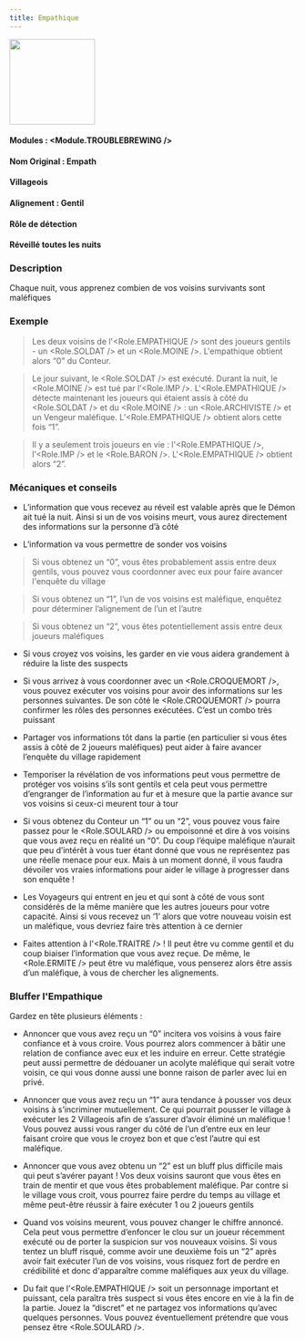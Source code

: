 ```yaml
---
title: Empathique
---
```



<img src='/img/blood-on-the-clocktower/roles/empathique.png' height='150' />

#### Modules : <Module.TROUBLEBREWING />
#### Nom Original : Empath
#### Villageois
#### Alignement : Gentil
#### Rôle de détection
#### Réveillé toutes les nuits

### Description
Chaque nuit, vous apprenez combien de vos voisins survivants sont maléfiques
 
### Exemple
> Les deux voisins de l'<Role.EMPATHIQUE /> sont des joueurs gentils - un <Role.SOLDAT /> et un <Role.MOINE />. L'empathique obtient alors “0” du Conteur.

> Le jour suivant, le <Role.SOLDAT /> est exécuté. Durant la nuit, le <Role.MOINE /> est tué par l’<Role.IMP />. L'<Role.EMPATHIQUE /> détecte maintenant les joueurs qui étaient assis à côté du <Role.SOLDAT /> et du <Role.MOINE /> : un <Role.ARCHIVISTE /> et un Vengeur maléfique. L’<Role.EMPATHIQUE /> obtient  alors cette fois “1”.

> Il y a seulement trois joueurs en vie : l'<Role.EMPATHIQUE />, l’<Role.IMP /> et le <Role.BARON />. L'<Role.EMPATHIQUE /> obtient alors “2”.
 
### Mécaniques et conseils

- L’information que vous recevez au réveil est valable après que le Démon ait tué la nuit. Ainsi si un de vos voisins meurt, vous aurez directement des informations sur la personne d’à côté

- L’information va vous permettre de sonder vos voisins 
> Si vous obtenez un “0”, vous êtes probablement assis entre deux gentils, vous pouvez vous coordonner avec eux pour faire avancer l'enquête du village

> Si vous obtenez un “1”, l’un de vos voisins est maléfique, enquêtez pour déterminer l’alignement de l’un et l’autre

> Si vous obtenez un “2”, vous êtes potentiellement assis entre deux joueurs maléfiques

- Si vous croyez vos voisins, les garder en vie vous aidera grandement à réduire la liste des suspects

- Si vous arrivez à vous coordonner avec un <Role.CROQUEMORT />, vous pouvez exécuter vos voisins pour avoir des informations sur les personnes suivantes. De son côté le <Role.CROQUEMORT /> pourra confirmer les rôles des personnes exécutées. C’est un combo très puissant

- Partager vos informations tôt dans la partie (en particulier si vous êtes assis à côté de 2 joueurs maléfiques) peut aider à faire avancer l’enquête du village rapidement

- Temporiser la révélation de vos informations peut vous permettre de protéger vos voisins s’ils sont gentils et cela peut vous permettre d’engranger de l’information au fur et à mesure que la partie avance sur vos voisins si ceux-ci meurent tour à tour

- Si vous obtenez du Conteur un “1” ou un “2”, vous pouvez vous faire passez pour le <Role.SOULARD /> ou empoisonné et dire à vos voisins que vous avez reçu en réalité un “0”. Du coup l’équipe maléfique n’aurait que peu d’intérêt à vous tuer étant donné que vous ne représentez pas une réelle menace pour eux. Mais à un moment donné, il vous faudra dévoiler vos vraies informations pour aider le village à progresser dans son enquête !

- Les Voyageurs qui entrent en jeu et qui sont à côté de vous sont considérés de la même manière que les autres joueurs pour votre capacité. Ainsi si vous recevez un ‘1’ alors que votre nouveau voisin est un maléfique, vous devriez faire très attention à ce dernier

- Faites attention à l'<Role.TRAITRE /> ! Il peut être vu comme gentil et du coup biaiser l’information que vous avez reçue. De même, le <Role.ERMITE /> peut être vu maléfique, vous penserez alors être assis d’un maléfique, à vous de chercher les alignements.
 
### Bluffer l'Empathique
Gardez en tête plusieurs éléments :
- Annoncer que vous avez reçu un “0” incitera vos voisins à vous faire confiance et à vous croire. Vous pourrez alors commencer à bâtir une relation de confiance avec eux et les induire en erreur. Cette stratégie peut aussi permettre de dédouaner un acolyte maléfique qui serait votre voisin, ce qui vous donne aussi une bonne raison de parler avec lui en privé.

- Annoncer que vous avez reçu un “1” aura tendance à pousser vos deux voisins à s’incriminer mutuellement. Ce qui pourrait pousser le village à exécuter les 2 Villageois afin de s’assurer d’avoir éliminé un maléfique ! Vous pouvez aussi vous ranger du côté de l’un d’entre eux en leur faisant croire que vous le croyez bon et que c’est l’autre qui est maléfique. 

- Annoncer que vous avez obtenu un “2” est un bluff plus difficile mais qui peut s’avérer payant ! Vos deux voisins sauront que vous êtes en train de mentir et que vous êtes probablement maléfique. Par contre si le village vous croit, vous pourrez faire perdre du temps au village et même peut-être réussir à faire exécuter 1 ou 2 joueurs gentils

- Quand vos voisins meurent, vous pouvez changer le chiffre annoncé. Cela peut vous permettre d’enfoncer le clou sur un joueur récemment exécuté ou de porter la suspicion sur vos nouveaux voisins. Si vous tentez un bluff risqué, comme avoir une deuxième fois un “2” après avoir fait exécuter l’un de vos voisins, vous risquez fort de perdre en crédibilité et donc d'apparaître comme maléfiques aux yeux du village.

- Du fait que l’<Role.EMPATHIQUE /> soit un personnage important et puissant, cela paraîtra très suspect si vous êtes encore en vie à la fin de la partie. Jouez la “discret” et ne partagez vos informations qu’avec quelques personnes. Vous pouvez éventuellement prétendre que vous pensez être <Role.SOULARD />.

